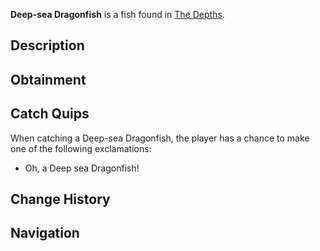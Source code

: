 {{FishInfobox
|image          = Deep-sea Dragonfish.png
|rarity         = Common
|sea            = First Sea
|location       = [[The Depths]]
|sublocation    = 
|sources        = Fishing Rod
|radar_location = 
|xp             = 25
|weather        = 
|time           = Night
|season         = 
|bait           = Deep Coral
|base_weight    = 4
|base_value     = 45
|weight_range   = 3.2
|base_chance    = 100
|base_resil     = 80
}}
'''Deep-sea Dragonfish''' is a {{Rarity|Common}} fish found in [[The Depths]].

== Description ==
{{Description|A bioluminescent predator with sharp fangs, glowing lure, and stealthy camouflage in ocean depths.|Bestiary Entry}}

== Obtainment ==
{{Description|Lurks deep in shadowy trenches during the Night|Bestiary Hint}}
{{Fish Availability|
The Depths
The Depths/Absolute Darkness
|top_rods      = 
Leviathan's Fang Rod\270308.9\133355.91;
Trident Rod\261940.82\165950.58;
Free Spirit Rod\258176.16\165655.57;
No-Life Rod\250661.85\237105.5;
Azure Of Lagoon\241060.79\163443;
Flimsy Rod\203457.25\173215.3;
Training Rod\230101.21\212691.26;
Magnet Rod\166628.64\146851.79;
Fast Rod\236129.73\236129.73;
Seraphic Rod\235837.58\235837.58;
Tempest Rod\232781.06\227527.58;
Rapid Rod\223341.23\223341.23;
Challenger's Rod\232886.58\215865.09;
Rod Of The Forgotten Fang\227260.46\215352.87;
Depthseeker Rod\224946.2\184117.77;
Ethereal Prism Rod\224698.88\12214.05;
Verdant Shear Rod\222514.58\201435.51;
Blazebringer Rod\222126.97\189909.73;
Zeus Rod\220976.53\201287.66;
Rod Of The Depths\220512.85\195869.01;
Rod Of The Exalted One\217956.11\142633.69;
Avalanche Rod\212829.16\165264.48;
Volcanic Rod\209895.24\152747.49;
Steady Rod\113495.74\71146.87
|recommended   = Trident Rod
}}

== Catch Quips ==
When catching a Deep-sea Dragonfish, the player has a chance to make one of the following exclamations:
* Oh, a Deep sea Dragonfish!

== Change History ==
{{Change History|{{subst:Current Version}}}}

== Navigation ==
{{Fish Navbox|The Depths}}